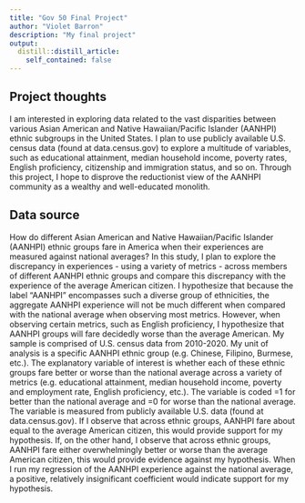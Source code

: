 ```yaml
---
title: "Gov 50 Final Project"
author: "Violet Barron"
description: "My final project"
output:
  distill::distill_article:
    self_contained: false
---
```




## Project thoughts

I am interested in exploring data related to the vast disparities between various Asian American and Native Hawaiian/Pacific Islander (AANHPI) ethnic subgroups in the United States. I plan to use publicly available U.S. census data (found at data.census.gov) to explore a multitude of variables, such as educational attainment, median household income, poverty rates, English proficiency, citizenship and immigration status, and so on. Through this project, I hope to disprove the reductionist view of the AANHPI community as a wealthy and well-educated monolith.

## Data source

How do different Asian American and Native Hawaiian/Pacific Islander (AANHPI) ethnic groups fare in America when their experiences are measured against national averages? In this study, I plan to explore the discrepancy in experiences - using a variety of metrics - across members of different AANHPI ethnic groups and compare this discrepancy with the experience of the average American citizen. I hypothesize that because the label "AANHPI" encompasses such a diverse group of ethnicities, the aggregate AANHPI experience will not be much different when compared with the national average when observing most metrics. However, when observing certain metrics, such as English proficiency, I hypothesize that AANHPI groups will fare decidedly worse than the average American. My sample is comprised of U.S. census data from 2010-2020. My unit of analysis is a specific AANHPI ethnic group (e.g. Chinese, Filipino, Burmese, etc.). The explanatory variable of interest is whether each of these ethnic groups fare better or worse than the national average across a variety of metrics (e.g. educational attainment, median household income, poverty and employment rate, English proficiency, etc.). The variable is coded =1 for better than the national average and =0 for worse than the national average. The variable is measured from publicly available U.S. data (found at data.census.gov). If I observe that across ethnic groups, AANHPI fare about equal to the average American citizen, this would provide support for my hypothesis. If, on the other hand, I observe that across ethnic groups, AANHPI fare either overwhelmingly better or worse than the average American citizen, this would provide evidence against my hypothesis. When I run my regression of the AANHPI experience against the national average, a positive, relatively insignificant coefficient would indicate support for my hypothesis.